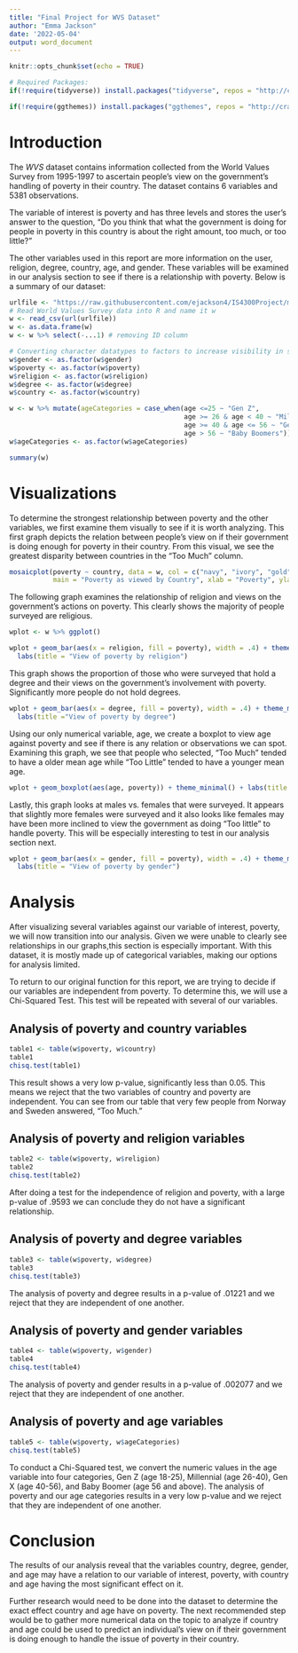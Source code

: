 ---
title: "Final Project for WVS Dataset"
author: "Emma Jackson"
date: '2022-05-04'
output: word_document
---

```{r setup, include=FALSE}
knitr::opts_chunk$set(echo = TRUE)
```

```{r include=FALSE}
# Required Packages:
if(!require(tidyverse)) install.packages("tidyverse", repos = "http://cran.us.r-project.org") # Needed for ggplot

if(!require(ggthemes)) install.packages("ggthemes", repos = "http://cran.us.r-project.org") # Needed for themes for ggplots

```

# Introduction

The *WVS* dataset contains information collected from the World Values Survey from 1995-1997 to ascertain people's view on the government's handling of poverty in their country. The dataset contains 6 variables and 5381 observations. 

The variable of interest is poverty and has three levels and stores the user's answer to the question, "Do you think that what the government is doing for people in poverty in this country is about the right amount, too much, or too little?" 

The other variables used in this report are more information on the user, religion, degree, country, age, and gender. These variables will be examined in our analysis section to see if there is a relationship with poverty. Below is a summary of our dataset: 
```{r include= FALSE}
urlfile <- "https://raw.githubusercontent.com/ejackson4/IS4300Project/main/WVS%20(2).csv"
# Read World Values Survey data into R and name it w
w <- read_csv(url(urlfile))
w <- as.data.frame(w)
w <- w %>% select(-...1) # removing ID column

# Converting character datatypes to factors to increase visibility in summary function
w$gender <- as.factor(w$gender)
w$poverty <- as.factor(w$poverty)
w$religion <- as.factor(w$religion)
w$degree <- as.factor(w$degree)
w$country <- as.factor(w$country)

w <- w %>% mutate(ageCategories = case_when(age <=25 ~ "Gen Z", 
                                            age >= 26 & age < 40 ~ "Millennial",
                                            age >= 40 & age <= 56 ~ "Gen X",
                                            age > 56 ~ "Baby Boomers")) # Creating categorical data to analyze variables with chi squared test.
w$ageCategories <- as.factor(w$ageCategories)
```

``` {r echo = FALSE}
summary(w) 
```
# Visualizations
To determine the strongest relationship between poverty and the other variables, we first examine them visually to see if it is worth analyzing. This first graph depicts the relation between people's view on if their government is doing enough for poverty in their country. From this visual, we see the greatest disparity between countries in the "Too Much" column. 
```{r echo = FALSE}
mosaicplot(poverty ~ country, data = w, col = c("navy", "ivory", "gold", "firebrick"), 
           main = "Poverty as viewed by Country", xlab = "Poverty", ylab = "Country")
```

The following graph examines the relationship of religion and views on the government's actions on poverty. This clearly shows the majority of people surveyed are religious.
```{r echo = FALSE}
wplot <- w %>% ggplot()

wplot + geom_bar(aes(x = religion, fill = poverty), width = .4) + theme_minimal() +
  labs(title = "View of poverty by religion")
```
This graph shows the proportion of those who were surveyed that hold a degree and their views on the government's involvement with poverty. Significantly more people do not hold degrees.
```{r echo = FALSE}
wplot + geom_bar(aes(x = degree, fill = poverty), width = .4) + theme_minimal() + 
  labs(title ="View of poverty by degree")
```
Using our only numerical variable, age, we create a boxplot to view age against poverty and see if there is any relation or observations we can spot. Examining this graph, we see that people who selected, "Too Much" tended to have a older mean age while "Too Little" tended to have a younger mean age.
```{r echo = FALSE}
wplot + geom_boxplot(aes(age, poverty)) + theme_minimal() + labs(title = "View of poverty by age")
```
Lastly, this graph looks at males vs. females that were surveyed. It appears that slightly more females were surveyed and it also looks like females may have been more inclined to view the government as doing "Too little" to handle poverty. This will be especially interesting to test in our analysis section next. 
```{r echo = FALSE}
wplot + geom_bar(aes(x = gender, fill = poverty), width = .4) + theme_minimal() + 
  labs(title = "View of poverty by gender")
```

# Analysis 
After visualizing several variables against our variable of interest, poverty, we will now transition into our analysis. Given we were unable to clearly see relationships in our graphs,this section is especially important. With this dataset, it is mostly made up of categorical variables, making our options for analysis limited. 

To return to our original function for this report, we are trying to decide if our variables are independent from poverty. To determine this, we will use a Chi-Squared Test. This test will be repeated with several of our variables. 

## Analysis of poverty and country variables
```{r echo = FALSE}
table1 <- table(w$poverty, w$country)
table1
chisq.test(table1)

```
This result shows a very low p-value, significantly less than 0.05. This means we reject that the two variables of country and poverty are independent. You can see from our table that very few people from Norway and Sweden answered, "Too Much." 

## Analysis of poverty and religion variables

```{r echo = FALSE}
table2 <- table(w$poverty, w$religion)
table2
chisq.test(table2)
```
After doing a test for the independence of religion and poverty, with a large p-value of .9593 we can conclude they do not have a significant relationship.  

## Analysis of poverty and degree variables

```{r echo = FALSE}

table3 <- table(w$poverty, w$degree)
table3
chisq.test(table3)
```
The analysis of poverty and degree results in a p-value of .01221 and we reject that they are independent of one another. 

## Analysis of poverty and gender variables

```{r echo = FALSE}

table4 <- table(w$poverty, w$gender)
table4
chisq.test(table4)
```
The analysis of poverty and gender results in a p-value of .002077 and we reject that they are independent of one another. 

## Analysis of poverty and age variables

```{r echo = FALSE}

table5 <- table(w$poverty, w$ageCategories)
chisq.test(table5)

```
To conduct a Chi-Squared test, we convert the numeric values in the age variable into four categories, Gen Z (age 18-25), Millennial (age 26-40), Gen X (age 40-56), and Baby Boomer (age 56 and above). The analysis of poverty and our age categories results in a very low p-value and we reject that they are independent of one another. 

# Conclusion

The results of our analysis reveal that the variables country, degree, gender, and age may have a relation to our variable of interest, poverty, with country and age having the most significant effect on it. 

Further research would need to be done into the dataset to determine the exact effect country and age have on poverty. The next recommended step would be to gather more numerical data on the topic to analyze if country and age could be used to predict an individual's view on if their government is doing enough to handle the issue of poverty in their country. 